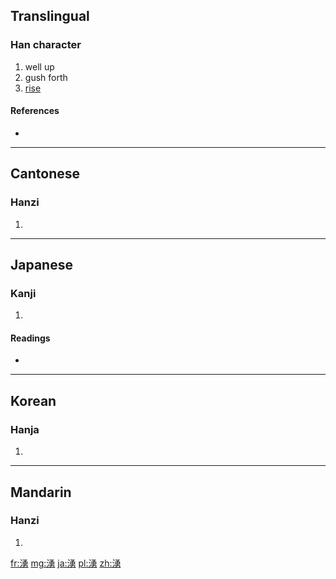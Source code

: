 {{also|涌}}
==Translingual==

===Han character===
{{Han char|rn=85|rad=水|as=09|sn=12|four=3712<sub>7</sub>|canj=水弓月尸 (ENBS)}}

# well up
# gush forth
# [[rise]]

====References====
* {{Han ref|kx=0638.050|dkj=17862|dj=1044.260|hdz=31691.050|uh=6E67|ud=28263|bh=B4E9|bd=46313}}

----

==Cantonese==

===Hanzi===
{{yue-hanzi|jyut=|y=yung2}}

# {{defn|Cantonese|sort=水09}}

----

==Japanese==

===Kanji===
{{ja-kanji|grade=|rs=水09}}

# {{defn|Japanese|sort=水09}}

====Readings====
* {{ja-readings|on=[[ゆう]] (yū), [[よう]] (yō)|kun=[[わく]] (waku)}}

----

==Korean==

===Hanja===
{{ko-hanja|hangeul=용|eumhun=|rv=yong|mr=yong|y=yong}}

# {{defn|Korean|sort=水09}}

----

==Mandarin==

===Hanzi===
{{cmn-hanzi|pin=[[yǒng]] ([[yong3]])|wg=yung<sup>3</sup>}}

# {{defn|Mandarin|sort=水09}}

[[fr:湧]]
[[mg:湧]]
[[ja:湧]]
[[pl:湧]]
[[zh:湧]]